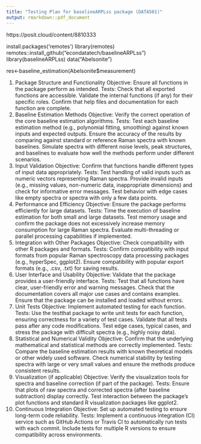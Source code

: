 ```yaml
---
title: "Testing Plan for baselineARPLss package (DATA501)"
output: rmarkdown::pdf_document
---
```

https://posit.cloud/content/8810333


install.packages('remotes')
library(remotes)
remotes::install_github("econdatatech/baselineARPLss")
library(baselineARPLss)
data("Abelsonite")

res<-baseline_estimation(Abelsonite$measurement)


1. Package Structure and Functionality
Objective: Ensure all functions in the package perform as intended.
Tests:
Check that all exported functions are accessible.
Validate the internal functions (if any) for their specific roles.
Confirm that help files and documentation for each function are complete.
2. Baseline Estimation Methods
Objective: Verify the correct operation of the core baseline estimation algorithms.
Tests:
Test each baseline estimation method (e.g., polynomial fitting, smoothing) against known inputs and expected outputs.
Ensure the accuracy of the results by comparing against standard or reference Raman spectra with known baselines.
Simulate spectra with different noise levels, peak structures, and baselines to evaluate how well the methods perform under different scenarios.
3. Input Validation
Objective: Confirm that functions handle different types of input data appropriately.
Tests:
Test handling of valid inputs such as numeric vectors representing Raman spectra.
Provide invalid inputs (e.g., missing values, non-numeric data, inappropriate dimensions) and check for informative error messages.
Test behavior with edge cases like empty spectra or spectra with only a few data points.
4. Performance and Efficiency
Objective: Ensure the package performs efficiently for large datasets.
Tests:
Time the execution of baseline estimation for both small and large datasets.
Test memory usage and confirm the package does not excessively increase memory consumption for large Raman spectra.
Evaluate multi-threading or parallel processing capabilities if implemented.
5. Integration with Other Packages
Objective: Check compatibility with other R packages and formats.
Tests:
Confirm compatibility with input formats from popular Raman spectroscopy data processing packages (e.g., hyperSpec, ggplot2).
Ensure compatibility with popular export formats (e.g., .csv, .txt) for saving results.
6. User Interface and Usability
Objective: Validate that the package provides a user-friendly interface.
Tests:
Test that all functions have clear, user-friendly error and warning messages.
Check that the documentation covers all major use cases and contains examples.
Ensure that the package can be installed and loaded without errors.
7. Unit Tests
Objective: Implement automated testing for each function.
Tests:
Use the testthat package to write unit tests for each function, ensuring correctness for a variety of test cases.
Validate that all tests pass after any code modifications.
Test edge cases, typical cases, and stress the package with difficult spectra (e.g., highly noisy data).
8. Statistical and Numerical Validity
Objective: Confirm that the underlying mathematical and statistical methods are correctly implemented.
Tests:
Compare the baseline estimation results with known theoretical models or other widely used software.
Check numerical stability by testing spectra with large or very small values and ensure the methods produce consistent results.
9. Visualization (if applicable)
Objective: Verify the visualization tools for spectra and baseline correction (if part of the package).
Tests:
Ensure that plots of raw spectra and corrected spectra (after baseline subtraction) display correctly.
Test interaction between the package's plot functions and standard R visualization packages like ggplot2.
10. Continuous Integration
Objective: Set up automated testing to ensure long-term code reliability.
Tests:
Implement a continuous integration (CI) service such as GitHub Actions or Travis CI to automatically run tests with each commit.
Include tests for multiple R versions to ensure compatibility across environments.
